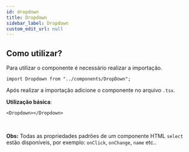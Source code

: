 ```yaml
---
id: dropdown
title: Dropdown
sidebar_label: Dropdown
custom_edit_url: null
---
```



## Como utilizar?

Para utilizar o componente é necessário realizar a importação.

```tsx
import Dropdown from "../components/DropDown";
```

Após realizar a importação adicione o componente no arquivo `.tsx`.

**Utilização básica**:

```tsx
<Dropdown></Dropdown>
```

<Dropdown></Dropdown>
<br />

**Obs:** Todas as propriedades padrões de um componente HTML `select` estão disponíveis,
por exemplo: `onClick`, `onChange`, `name` etc..
